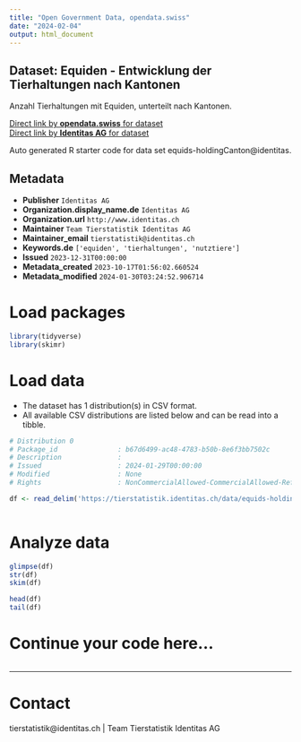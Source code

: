 ```yaml
---
title: "Open Government Data, opendata.swiss"
date: "2024-02-04"
output: html_document
---
```


## Dataset: Equiden - Entwicklung der Tierhaltungen nach Kantonen

Anzahl Tierhaltungen mit Equiden, unterteilt nach Kantonen. 

[Direct link by **opendata.swiss** for dataset](https://opendata.swiss/de/dataset/equiden-entwicklung-der-tierhaltungen-nach-kantonen)<br>
[Direct link by **Identitas AG** for dataset](https://tierstatistik.identitas.ch/)

Auto generated R starter code for data set equids-holdingCanton@identitas.

## Metadata

- **Publisher** `Identitas AG`
- **Organization.display_name.de** `Identitas AG`
- **Organization.url** `http://www.identitas.ch`
- **Maintainer** `Team Tierstatistik Identitas AG`
- **Maintainer_email** `tierstatistik@identitas.ch`
- **Keywords.de** `['equiden', 'tierhaltungen', 'nutztiere']`
- **Issued** `2023-12-31T00:00:00`
- **Metadata_created** `2023-10-17T01:56:02.660524`
- **Metadata_modified** `2024-01-30T03:24:52.906714`


# Load packages

```r

library(tidyverse)
library(skimr)

```

# Load data

-   The dataset has 1 distribution(s) in CSV format.
-   All available CSV distributions are listed below and can be read into a tibble.

```r

# Distribution 0
# Package_id               : b67d6499-ac48-4783-b50b-8e6f3bb7502c
# Description              : 
# Issued                   : 2024-01-29T00:00:00
# Modified                 : None
# Rights                   : NonCommercialAllowed-CommercialAllowed-ReferenceRequired

df <- read_delim('https://tierstatistik.identitas.ch/data/equids-holdingCanton.csv')



```

# Analyze data

```r

glimpse(df)
str(df)
skim(df)

head(df)
tail(df)

```

# Continue your code here...

```r

```

------------------------------------------------------------------------

# Contact

tierstatistik@identitas.ch | Team Tierstatistik Identitas AG
